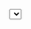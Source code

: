 
<Meta title="Components / Select" />


<Canvas>
    <Story name="initial">
        <Select 
            label='Select Number' 
            name='name' 
            options={[{value: '1', label:'one'}, {value: '2', label:'two'},{value: '3', label:'three'}]} 
        />
    </Story>
</Canvas>



<Canvas>
    <Story name="with default value">
        {() => {
        const [state, set] = useState({defaultValue: '1', options: []})
        const [value, setValue] = useState(null)
        useEffect(() => set({defaultValue: '2', options: [{value: '1', label:'one'}, {value: '2', label:'twotwotwotwotwotwotwotwo'},{value: '3', label:'three'}]}), [])
        
        return <>
        <div>Selected Value: {value}</div>
        <Select 
            label='Select Number' 
            name='name' 
            onChange={({value}) => setValue(value)}
            defaultValue={state.defaultValue}
            options={state.options}/></>
        }}        
    </Story>
</Canvas>


<Canvas>
    <Story name="small">
        {() => {
        
        return <>
        <Select 
            label='Select Number' 
            name='name' 
            small
            options={[{value: '1', label:'one'}, {value: '2', label:'two'},{value: '3', label:'three'}]}/></>
        }}        
    </Story>
</Canvas>


<Canvas>
    <Story name="select button">
        {() => {
        
        return <>
        <Select 
            name='name'    
            defaultValue={'1'}         
            options={[{value: '1', label:'one'}, {value: '2', label:'two'},{value: '3', label:'three'}]}>
                <button>add</button>
            </Select></>
        }}        
    </Story>
</Canvas>

<Canvas>
    <Story name="Datalist input">
        {() => {
        
        return <>
        <Select
            input 
            inputValue='new_input_value'
            name='name'    
            options={[{value: '1', label:'one'}, {value: '2', label:'two'},{value: '3', label:'three'}]}>
            </Select></>
        }}        
    </Story>
</Canvas>
